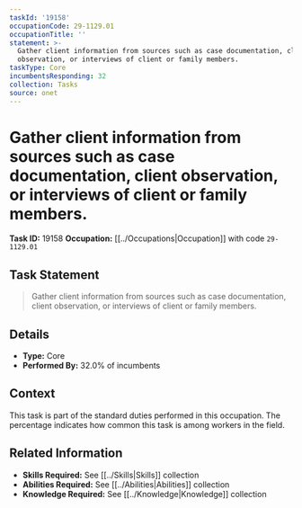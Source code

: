 ```yaml
---
taskId: '19158'
occupationCode: 29-1129.01
occupationTitle: ''
statement: >-
  Gather client information from sources such as case documentation, client
  observation, or interviews of client or family members.
taskType: Core
incumbentsResponding: 32
collection: Tasks
source: onet
---
```

# Gather client information from sources such as case documentation, client observation, or interviews of client or family members.

**Task ID:** 19158
**Occupation:** [[../Occupations|Occupation]] with code `29-1129.01`

## Task Statement

> Gather client information from sources such as case documentation, client observation, or interviews of client or family members.

## Details

- **Type:** Core
- **Performed By:** 32.0% of incumbents

## Context

This task is part of the standard duties performed in this occupation. The percentage indicates how common this task is among workers in the field.

## Related Information

- **Skills Required:** See [[../Skills|Skills]] collection
- **Abilities Required:** See [[../Abilities|Abilities]] collection
- **Knowledge Required:** See [[../Knowledge|Knowledge]] collection
